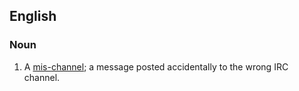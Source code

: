 ==English==

===Noun===
{{en-noun}}

# {{label|en|Internet|nonstandard}} A [[mis-]][[channel]]; a message posted accidentally to the wrong IRC channel.